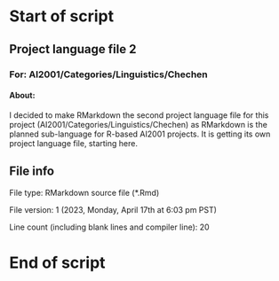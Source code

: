 # Start of script

## Project language file 2

### For: AI2001/Categories/Linguistics/Chechen

#### About:

I decided to make RMarkdown the second project language file for this project (AI2001/Categories/Linguistics/Chechen) as RMarkdown is the planned sub-language for R-based AI2001 projects. It is getting its own project language file, starting here.

## File info

File type: RMarkdown source file (*.Rmd)

File version: 1 (2023, Monday, April 17th at 6:03 pm PST)

Line count (including blank lines and compiler line): 20

# End of script

